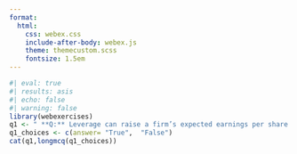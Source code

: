 ```yaml
---
format:
  html:
    css: webex.css
    include-after-body: webex.js
    theme: themecustom.scss
    fontsize: 1.5em
---
```

```r
#| eval: true
#| results: asis
#| echo: false
#| warning: false
library(webexercises)
q1 <- " **Q:** Leverage can raise a firm’s expected earnings per share and its return on equity, but it also increases the volatility of earnings per share and the riskiness of its equity."
q1_choices <- c(answer= "True",  "False")
cat(q1,longmcq(q1_choices))
```
